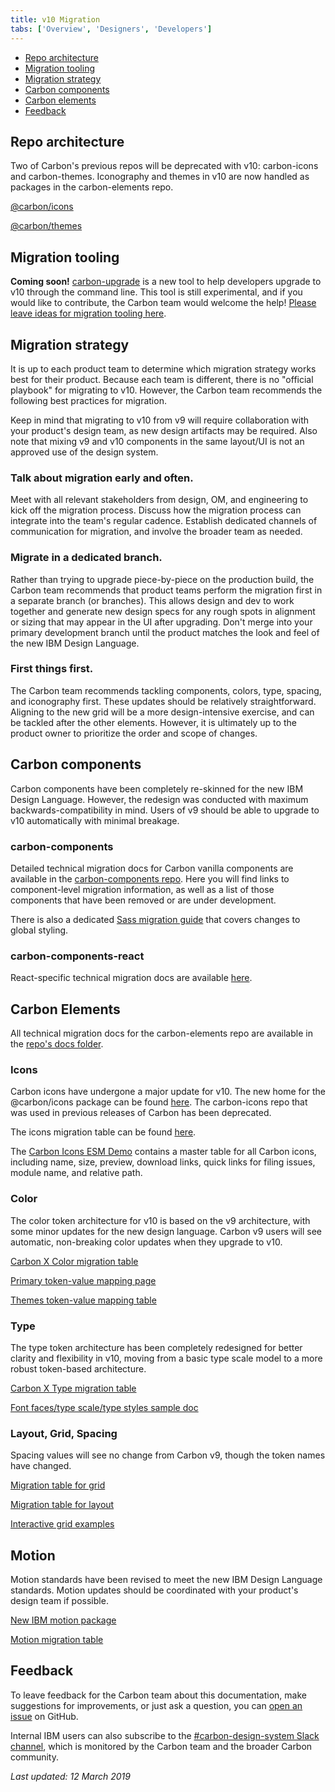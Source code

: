 ```yaml
---
title: v10 Migration
tabs: ['Overview', 'Designers', 'Developers']
---
```


<AnchorLinks>

- [Repo architecture](#repo-architecture)
- [Migration tooling](#migration-tooling)
- [Migration strategy](#migration-strategy)
- [Carbon components](#carbon-components)
- [Carbon elements](#carbon-elements)
- [Feedback](#feedback)

</AnchorLinks>

## Repo architecture

Two of Carbon's previous repos will be deprecated with v10: carbon-icons and carbon-themes. Iconography and themes in v10 are now handled as packages in the carbon-elements repo. 

[@carbon/icons](https://github.com/IBM/carbon-elements/tree/master/packages/icons)

[@carbon/themes](https://github.com/IBM/carbon-elements/tree/master/packages/themes)

## Migration tooling

**Coming soon!** [carbon-upgrade](https://github.com/carbon-design-system/carbon-upgrade/blob/master/README.md) is a new tool to help developers upgrade to v10 through the command line. This tool is still experimental, and if you would like to contribute, the Carbon team would welcome the help! [Please leave ideas for migration tooling here](https://github.com/carbon-design-system/carbon-upgrade/issues/7). 

## Migration strategy

It is up to each product team to determine which migration strategy works best for their product. Because each team is different, there is no "official playbook" for migrating to v10. However, the Carbon team recommends the following best practices for migration. 

Keep in mind that migrating to v10 from v9 will require collaboration with your product's design team, as new design artifacts may be required. Also note that mixing v9 and v10 components in the same layout/UI is not an approved use of the design system.

### Talk about migration early and often. 
Meet with all relevant stakeholders from design, OM, and engineering to kick off the migration process. Discuss how the migration process can integrate into the team's regular cadence. Establish dedicated channels of communication for migration, and involve the broader team as needed.

### Migrate in a dedicated branch.
Rather than trying to upgrade piece-by-piece on the production build, the Carbon team recommends that product teams perform the migration first in a separate branch (or branches). This allows design and dev to work together and generate new design specs for any rough spots in alignment or sizing that may appear in the UI after upgrading.  Don't merge into your primary development branch until the product matches the look and feel of the new IBM Design Language.

### First things first.
The Carbon team recommends tackling components, colors, type, spacing, and iconography first. These updates should be relatively straightforward. Aligning to the new grid will be a more design-intensive exercise, and can be tackled after the other elements. However, it is ultimately up to the product owner to prioritize the order and scope of changes.

## Carbon components

Carbon components have been completely re-skinned for the new IBM Design Language. However, the redesign was conducted with maximum backwards-compatibility in mind. Users of v9 should be able to upgrade to v10 automatically with minimal breakage.

### carbon-components

Detailed technical migration docs for Carbon vanilla components are available in the [carbon-components repo](https://github.com/IBM/carbon-components/blob/master/docs/migration/migrate-to-10.x.md). Here you will find links to component-level migration information, as well as a list of those components that have been removed or are under development.

There is also a dedicated [Sass migration guide](https://github.com/IBM/carbon-components/blob/master/src/globals/scss/migrate-to-10.x.md) that covers changes to global styling.

### carbon-components-react

React-specific technical migration docs are available [here](https://github.com/IBM/carbon-components-react/blob/master/docs/migration/migrate-to-10.x.md).

## Carbon Elements

All technical migration docs for the carbon-elements repo are available in the [repo's docs folder](https://github.com/IBM/carbon-elements/tree/master/docs/migration).

### Icons

Carbon icons have undergone a major update for v10. The new home for the @carbon/icons package can be found [here](https://github.com/IBM/carbon-elements/tree/master/packages/colors). The carbon-icons repo that was used in previous releases of Carbon has been deprecated. 

The icons migration table can be found [here](https://github.com/IBM/carbon-elements/blob/master/docs/migration/10.x-icons.md).

The [Carbon Icons ESM Demo](https://carbon-elements.netlify.com/icons/examples/preview/) contains a master table for all Carbon icons, including name, size, preview, download links, quick links for filing issues, module name, and relative path.

### Color

The color token architecture for v10 is based on the v9 architecture, with some minor updates for the new design language. Carbon v9 users will see automatic, non-breaking color updates when they upgrade to v10.

[Carbon X Color migration table](https://github.com/IBM/carbon-elements/blob/master/docs/migration/10.x-color.md) 

[Primary token-value mapping page](https://carbon-elements.netlify.com/colors/examples/preview/)

[Themes token-value mapping table](https://carbon-elements.netlify.com/themes/examples/preview/)

### Type

The type token architecture has been completely redesigned for better clarity and flexibility in v10, moving from a basic type scale model to a more robust token-based architecture. 

[Carbon X Type migration table](https://github.com/IBM/carbon-elements/blob/master/docs/migration/10.x-type.md)

[Font faces/type scale/type styles sample doc](https://carbon-elements.netlify.com/type/examples/preview/)

### Layout, Grid, Spacing

Spacing values will see no change from Carbon v9, though the token names have changed.

[Migration table for grid](https://github.com/IBM/carbon-components/blob/master/src/globals/grid/migrate-to-10.x.md)

[Migration table for layout](https://github.com/IBM/carbon-elements/blob/master/docs/migration/10.x-layout.md)

[Interactive grid examples](https://carbon-elements.netlify.com/grid/examples/preview/)


## Motion

Motion standards have been revised to meet the new IBM Design Language standards. Motion updates should be coordinated with your product's design team if possible.

[New IBM motion package](https://github.com/IBM/carbon-elements/tree/master/packages/motion)

[Motion migration table](https://github.com/IBM/carbon-elements/blob/master/docs/migration/10.x-motion.md)

## Feedback

To leave feedback for the Carbon team about this documentation, make suggestions for improvements, or just ask a question, you can [open an issue](https://github.com/carbon-design-system/carbon-website/issues/new?template=feedback.md&labels=feedback&title=User+feedback+for+Migration+Developers+page) on GitHub.

Internal IBM users can also subscribe to the [#carbon-design-system Slack channel](https://ibm-studios.slack.com/messages/C0M053VPT/details/), which is monitored by the Carbon team and the broader Carbon community.


_Last updated: 12 March 2019_
